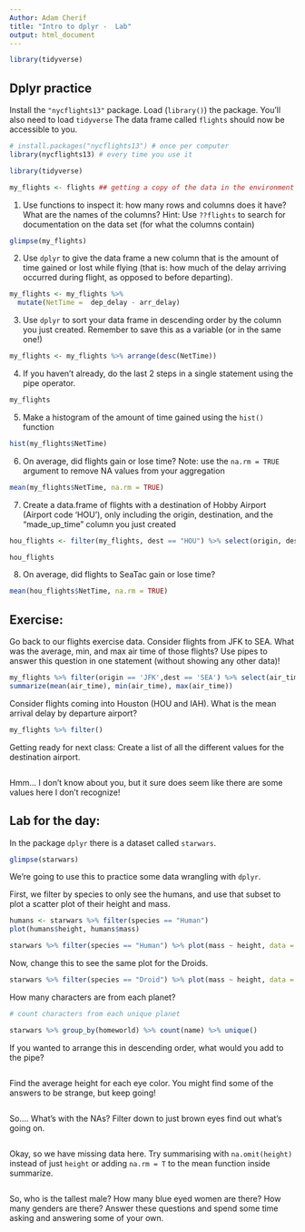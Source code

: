 ```yaml
---
Author: Adam Cherif
title: "Intro to dplyr -  Lab"
output: html_document
---
```

```r
library(tidyverse)
```




## Dplyr practice

Install the `"nycflights13"` package. Load (`library()`) the package.
You'll also need to load `tidyverse` The data frame called `flights` should now be accessible to you.

```r
# install.packages("nycflights13") # once per computer 
library(nycflights13) # every time you use it

library(tidyverse)

my_flights <- flights ## getting a copy of the data in the environment
```


1. Use functions to inspect it: how many rows and columns does it have? What are the names of the columns? Hint: Use `??flights` to search for documentation on the data set (for what the columns contain)

```r
glimpse(my_flights)
```


2. Use `dplyr` to give the data frame a new column that is the amount of time gained or lost while flying (that is: how much of the delay arriving occurred during flight, as opposed to before departing).

```r
my_flights <- my_flights %>% 
  mutate(NetTime =  dep_delay - arr_delay)
```



3. Use `dplyr` to sort your data frame in descending order by the column you just created. Remember to save this as a variable (or in the same one!)

```r
my_flights <- my_flights %>% arrange(desc(NetTime))
```

4. If you haven't already, do the last 2 steps in a single statement using the pipe operator. 

```r
my_flights

```

5. Make a histogram of the amount of time gained using the `hist()` function

```r
hist(my_flights$NetTime)
```


6. On average, did flights gain or lose time? Note: use the `na.rm = TRUE` argument to remove NA values from your aggregation

```r

mean(my_flights$NetTime, na.rm = TRUE)

```


7. Create a data.frame of flights with a destination of Hobby Airport (Airport code 'HOU'), only including the origin, destination, and the "made_up_time" column you just created

```r

hou_flights <- filter(my_flights, dest == "HOU") %>% select(origin, dest, NetTime)

hou_flights
```


8. On average, did flights to SeaTac gain or lose time?


```r
mean(hou_flights$NetTime, na.rm = TRUE) 

```

  
## Exercise: 


Go back to our flights exercise data. Consider flights from JFK to SEA. What was the average, min, and max air time of those flights? Use pipes to answer this question in one statement (without showing any other data)!

```r
my_flights %>% filter(origin == 'JFK',dest == 'SEA') %>% select(air_time) %>% na.omit() %>%  
summarize(mean(air_time), min(air_time), max(air_time))


```

Consider flights coming into Houston (HOU and IAH). What is the mean arrival delay by departure airport? 

```r
my_flights %>% filter()

```

Getting ready for next class: Create a list of all the different values for the destination airport.

```r


```

Hmm... I don't know about you, but it sure does seem like there are some values here I don't recognize! 


## Lab for the day:


In the package `dplyr` there is a dataset called `starwars`. 

```r
glimpse(starwars)
```


We're going to use this to practice some data wrangling with `dplyr`. 

First, we filter by species to only see the humans, and use that subset to plot a scatter plot of their height and mass.  

```r
humans <- starwars %>% filter(species == "Human")
plot(humans$height, humans$mass)

starwars %>% filter(species == "Human") %>% plot(mass ~ height, data = .)

```

Now, change this to see the same plot for the Droids. 

```r
starwars %>% filter(species == "Droid") %>% plot(mass ~ height, data = .)

```


How many characters are from each planet?

```r
# count characters from each unique planet

starwars %>% group_by(homeworld) %>% count(name) %>% unique() 

```

If you wanted to arrange this in descending order, what would you add to the pipe? 

```r

```

Find the average height for each eye color. You might find some of the answers to be strange, but keep going! 

```r


```

So.... What's with the NAs? Filter down to just brown eyes find out what's going on. 


```r


```

Okay, so we have missing data here. Try summarising with `na.omit(height)` instead of just `height` or adding `na.rm = T` to the mean function inside summarize. 


```r


```

So, who is the tallest male? How many blue eyed women are there? How many genders are there? Answer these questions and spend some time asking and answering some of your own. 


```r

```


